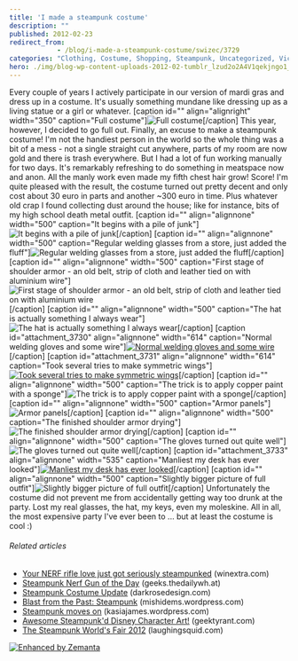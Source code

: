 ```yaml
---
title: 'I made a steampunk costume'
description: ""
published: 2012-02-23
redirect_from: 
            - /blog/i-made-a-steampunk-costume/swizec/3729
categories: "Clothing, Costume, Shopping, Steampunk, Uncategorized, Victorian era"
hero: ./img/blog-wp-content-uploads-2012-02-tumblr_lzud2o2A4V1qekjngo1_5003.jpg
---
```


Every couple of years I actively participate in our version of mardi gras and dress up in a costume. It's usually something mundane like dressing up as a living statue or a girl or whatever. \[caption id="" align="alignright" width="350" caption="Full costume"]![Full costume](./img/blog-wp-content-uploads-2012-02-tumblr_lzud2o2A4V1qekjngo1_5003.jpg "Full costume")\[/caption] This year, however, I decided to go full out. Finally, an excuse to make a steampunk costume! I'm not the handiest person in the world so the whole thing was a bit of a mess - not a single straight cut anywhere, parts of my room are now gold and there is trash everywhere. But I had a lot of fun working manually for two days. It's remarkably refreshing to do something in meatspace now and anon. All the manly work even made my fifth chest hair grow! Score! I'm quite pleased with the result, the costume turned out pretty decent and only cost about 30 euro in parts and another ~300 euro in time. Plus whatever old crap I found collecting dust around the house; like for instance, bits of my high school death metal outfit. \[caption id="" align="alignnone" width="500" caption="It begins with a pile of junk"]![It begins with a pile of junk](./img/blog-wp-content-uploads-2012-02-tumblr_lzpj40CCuq1qekjngo1_5005.jpg "It begins with a pile of junk")\[/caption] \[caption id="" align="alignnone" width="500" caption="Regular welding glasses from a store, just added the fluff"]![Regular welding glasses from a store, just added the fluff](./img/blog-wp-content-uploads-2012-02-tumblr_lzpnlcFYDv1qekjngo1_5004.jpg "Regular welding glasses from a store, just added the fluff")\[/caption] \[caption id="" align="alignnone" width="500" caption="First stage of shoulder armor - an old belt, strip of cloth and leather tied on with aluminium wire"]![First stage of shoulder armor - an old belt, strip of cloth and leather tied on with aluminium wire](./img/blog-wp-content-uploads-2012-02-tumblr_lzpv4nKIQy1qekjngo1_5004.jpg "First stage of shoulder armor - an old belt, strip of cloth and leather tied on with aluminium wire")\[/caption] \[caption id="" align="alignnone" width="500" caption="The hat is actually something I always wear"]![The hat is actually something I always wear](./img/blog-wp-content-uploads-2012-02-tumblr_lzqox0thrJ1qekjngo1_5004.jpg "The hat is actually something I always wear")\[/caption] \[caption id="attachment_3730" align="alignnone" width="614" caption="Normal welding gloves and some wire"][![Normal welding gloves and some wire](./img/blog-wp-content-uploads-2012-02-photo1-1024x764.jpg "Normal welding gloves and some wire")](http://swizec.com/blog/wp-content/uploads/2012/02/photo1.jpg)\[/caption] \[caption id="attachment_3731" align="alignnone" width="614" caption="Took several tries to make symmetric wings"][![Took several tries to make symmetric wings](./img/blog-wp-content-uploads-2012-02-photo-13-1024x764.jpg "Took several tries to make symmetric wings")](http://swizec.com/blog/wp-content/uploads/2012/02/photo-13.jpg)\[/caption] \[caption id="" align="alignnone" width="500" caption="The trick is to apply copper paint with a sponge"]![The trick is to apply copper paint with a sponge](./img/blog-wp-content-uploads-2012-02-tumblr_lzqwrcTn2l1qekjngo1_5004.jpg "The trick is to apply copper paint with a sponge")\[/caption] \[caption id="" align="alignnone" width="500" caption="Armor panels"]![Armor panels](./img/blog-wp-content-uploads-2012-02-tumblr_lzr07u1kEI1qekjngo1_5004.jpg "Armor panels")\[/caption] \[caption id="" align="alignnone" width="500" caption="The finished shoulder armor drying"]![The finished shoulder armor drying ](./img/blog-wp-content-uploads-2012-02-tumblr_lzr4m789651qekjngo1_5004.jpg "The finished shoulder armor drying ")\[/caption] \[caption id="" align="alignnone" width="500" caption="The gloves turned out quite well"]![The gloves turned out quite well](./img/blog-wp-content-uploads-2012-02-tumblr_lzr80yr3Lq1qekjngo1_5004.jpg "The gloves turned out quite well")\[/caption] \[caption id="attachment_3733" align="alignnone" width="535" caption="Manliest my desk has ever looked"][![Manliest my desk has ever looked](./img/blog-wp-content-uploads-2012-02-photo-22-764x1024.jpg "Manliest my desk has ever looked")](http://swizec.com/blog/wp-content/uploads/2012/02/photo-22.jpg)\[/caption] \[caption id="" align="alignnone" width="500" caption="Slightly bigger picture of full outfit"]![Slightly bigger picture of full outfit](./img/blog-wp-content-uploads-2012-02-tumblr_lzud2o2A4V1qekjngo1_5003.jpg "Slightly bigger picture of full outfit")\[/caption] Unfortunately the costume did not prevent me from accidentally getting way too drunk at the party. Lost my real glasses, the hat, my keys, even my moleskine. All in all, the most expensive party I've ever been to ... but at least the costume is cool :)

###### Related articles

-   [Your NERF rifle love just got seriously steampunked](http://www.winextra.com/2012/02/your-nerf-rifle-love-just-got-seriously-steampunked/) (winextra.com)
-   [Steampunk Nerf Gun of the Day](http://geeks.thedailywh.at/2012/02/22/steampunk-nerf-gun-of-the-day/) (geeks.thedailywh.at)
-   [Steampunk Costume Update](http://darkrosedesign.com/2012/02/15/steampunk-costume-update/) (darkrosedesign.com)
-   [Blast from the Past: Steampunk](http://mishidems.wordpress.com/2012/02/21/blast-from-the-past-steampunk/) (mishidems.wordpress.com)
-   [Steampunk moves on](http://kasiajames.wordpress.com/2012/01/25/steampunk-moves-on/) (kasiajames.wordpress.com)
-   [Awesome Steampunk'd Disney Character Art!](http://geektyrant.com/news/2011/12/19/awesome-steampunkd-disney-character-art.html) (geektyrant.com)
-   [The Steampunk World's Fair 2012](http://laughingsquid.com/the-steampunk-worlds-fair-2012/) (laughingsquid.com)

[![Enhanced by Zemanta](http://img.zemanta.com/zemified_e.png?x-id=16f65399-a0a0-445f-a88d-a612c62a3c13)](http://www.zemanta.com/ "Enhanced by Zemanta")
